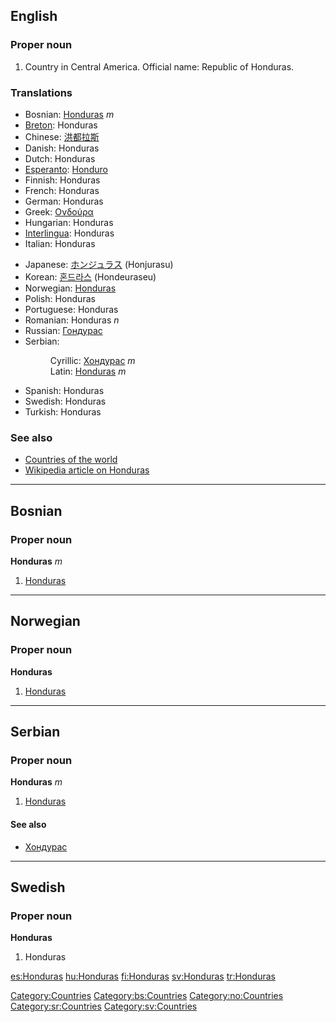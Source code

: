 ==English==
===Proper noun===
# Country in Central America. Official name: Republic of Honduras.
===Translations===
{{top}}
*Bosnian: [[Honduras#Bosnian|Honduras]] ''m''
*[[Breton]]: Honduras
*Chinese: [[洪都拉斯]]
*Danish: Honduras
*Dutch: Honduras
*[[Esperanto]]: [[Honduro]]
*Finnish: Honduras
*French: Honduras
*German: Honduras
*Greek: [[Ονδούρα]]
*Hungarian: Honduras
*[[Interlingua]]: Honduras
*Italian: Honduras
{{mid}}
*Japanese: [[ホンジュラス]] (Honjurasu)
*Korean: [[혼드라스]] (Hondeuraseu)
*Norwegian: [[#Norwegian|Honduras]]
*Polish: Honduras
*Portuguese: Honduras
*Romanian: Honduras ''n''
*Russian: [[Гондурас]]
*Serbian:
*:Cyrillic: [[Хондурас]] ''m''
*:Latin: [[Honduras#Serbian|Honduras]] ''m''
*Spanish: Honduras
*Swedish: Honduras
*Turkish: Honduras
{{bottom}}

===See also===
*[[Countries of the world]]
*[[w:Honduras|Wikipedia article on Honduras]]

[[Category:Countries]]
----
==Bosnian==
===Proper noun===
'''Honduras''' ''m''
#[[Honduras]]
[[Category:bs:Countries]]
----
==Norwegian==
===Proper noun===
[[Category:no:Countries]]
'''Honduras'''
#[[#English|Honduras]]
----
==Serbian==
===Proper noun===
'''Honduras''' ''m''
#[[Honduras]]
====See also====
*[[Хондурас]]
[[Category:sr:Countries]]
----
==Swedish==
===Proper noun===
'''Honduras'''
#Honduras
[[Category:sv:Countries]]

[[es:Honduras]]
[[hu:Honduras]]
[[fi:Honduras]]
[[sv:Honduras]]
[[tr:Honduras]]